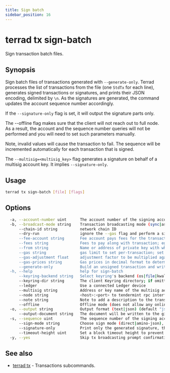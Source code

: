 ```yaml
---
title: Sign batch
sidebar_position: 16
---
```


# terrad tx sign-batch

Sign transaction batch files. 

## Synopsis

Sign batch files of transactions generated with `--generate-only`. Terrad processes the list of transactions from the file (one `StdTx` for each line), generates signed transactions or signatures, and prints their JSON encoding, delimited by `\n`.
As the signatures are generated, the command updates the account sequence number accordingly.

If the `--signature-only` flag is set, it will output the signature parts only.

The --offline flag makes sure that the client will not reach out to full node. As a result, the account and the sequence number queries will not be performed and you will need to set such parameters manually. 

Note, invalid values will cause the transaction to fail. The sequence will be incremented automatically for each transaction that is signed. 

The `--multisig=<multisig_key>` flag generates a signature on behalf of a multisig account key. It implies `--signature-only`.


## Usage

```sh Terrad
terrad tx sign-batch [file] [flags]
```

## Options

```sh Terrad
  -a, --account-number uint      The account number of the signing account (offline mode only)
  -b, --broadcast-mode string    Transaction broadcasting mode (sync|async|block) (default "sync")
      --chain-id string          network chain ID
      --dry-run                  ignore the --gas flag and perform a simulation of a transaction, but don't broadcast it (when enabled, the local Keybase is not accessible)
      --fee-account string       Fee account pays fees for the transaction instead of deducting from the signer
      --fees string              Fees to pay along with transaction; eg: 10uluna
      --from string              Name or address of private key with which to sign
      --gas string               gas limit to set per-transaction; set to "auto" to calculate sufficient gas automatically (default 200000)
      --gas-adjustment float     adjustment factor to be multiplied against the estimate returned by the tx simulation; if the gas limit is set manually this flag is ignored  (default 1)
      --gas-prices string        Gas prices in decimal format to determine the transaction fee (e.g. 0.1uluna)
      --generate-only            Build an unsigned transaction and write it to STDOUT (when enabled, the local Keybase is not accessible)
  -h, --help                     help for sign-batch
      --keyring-backend string   Select keyring's backend (os|file|kwallet|pass|test|memory) (default "os")
      --keyring-dir string       The client Keyring directory; if omitted, the default 'home' directory will be used
      --ledger                   Use a connected Ledger device
      --multisig string          Address or key name of the multisig account on behalf of which the transaction shall be signed
      --node string              <host>:<port> to tendermint rpc interface for this chain (default "tcp://localhost:26657")
      --note string              Note to add a description to the transaction (previously --memo)
      --offline                  Offline mode (does not allow any online functionality
  -o, --output string            Output format (text|json) (default "json")
      --output-document string   The document will be written to the given file instead of STDOUT
  -s, --sequence uint            The sequence number of the signing account (offline mode only)
      --sign-mode string         Choose sign mode (direct|amino-json), this is an advanced feature
      --signature-only           Print only the generated signature, then exit (default true)
      --timeout-height uint      Set a block timeout height to prevent the tx from being committed past a certain height
  -y, --yes                      Skip tx broadcasting prompt confirmation
```

## See also

* [terrad tx](./terrad_tx.mdx)	 - Transactions subcommands.


